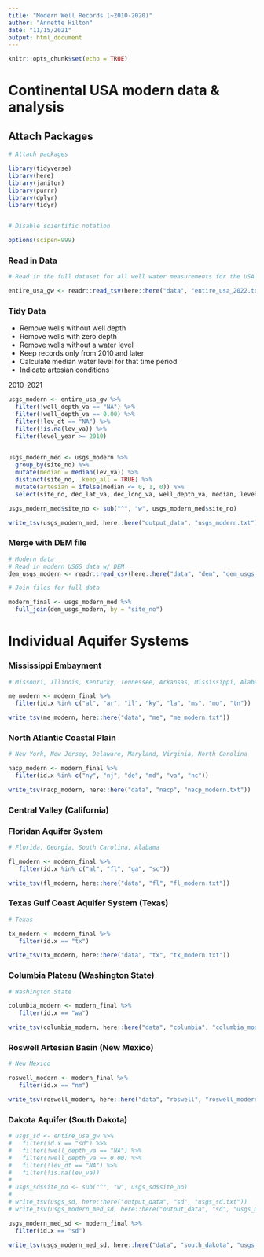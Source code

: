 ```yaml
---
title: "Modern Well Records (~2010-2020)"
author: "Annette Hilton"
date: "11/15/2021"
output: html_document
---
```


```r
knitr::opts_chunk$set(echo = TRUE)
```

# Continental USA modern data & analysis 

## Attach Packages

```r
# Attach packages 

library(tidyverse)
library(here)
library(janitor)
library(purrr)
library(dplyr)
library(tidyr)


# Disable scientific notation 

options(scipen=999)
```

### Read in Data

```r
# Read in the full dataset for all well water measurements for the USA 

entire_usa_gw <- readr::read_tsv(here::here("data", "entire_usa_2022.txt"))
```

### Tidy Data 

- Remove wells without well depth 
- Remove wells with zero depth 
- Remove wells without a water level 
- Keep records only from 2010 and later 
- Calculate median water level for that time period 
- Indicate artesian conditions
 
 
 2010-2021 
 
```r
usgs_modern <- entire_usa_gw %>% 
  filter(!well_depth_va == "NA") %>% 
  filter(!well_depth_va == 0.00) %>% 
  filter(!lev_dt == "NA") %>%
  filter(!is.na(lev_va)) %>% 
  filter(level_year >= 2010)
  

usgs_modern_med <- usgs_modern %>% 
  group_by(site_no) %>% 
  mutate(median = median(lev_va)) %>% 
  distinct(site_no, .keep_all = TRUE) %>% 
  mutate(artesian = ifelse(median <= 0, 1, 0)) %>% 
  select(site_no, dec_lat_va, dec_long_va, well_depth_va, median, level_date, level_year, id.x, artesian)

usgs_modern_med$site_no <- sub("^", "w", usgs_modern_med$site_no)

write_tsv(usgs_modern_med, here::here("output_data", "usgs_modern.txt"))
```

### Merge with DEM file 

```r
# Modern data 
# Read in modern USGS data w/ DEM 
dem_usgs_modern <- readr::read_csv(here::here("data", "dem", "dem_usgs_modern.csv"))

```

```r
# Join files for full data 

modern_final <- usgs_modern_med %>% 
  full_join(dem_usgs_modern, by = "site_no")

```


# Individual Aquifer Systems 

### Mississippi Embayment 

```r
# Missouri, Illinois, Kentucky, Tennessee, Arkansas, Mississippi, Alabama, Louisiana

me_modern <- modern_final %>% 
  filter(id.x %in% c("al", "ar", "il", "ky", "la", "ms", "mo", "tn"))

write_tsv(me_modern, here::here("data", "me", "me_modern.txt"))
```

### North Atlantic Coastal Plain 

```r
# New York, New Jersey, Delaware, Maryland, Virginia, North Carolina 

nacp_modern <- modern_final %>% 
  filter(id.x %in% c("ny", "nj", "de", "md", "va", "nc")) 

write_tsv(nacp_modern, here::here("data", "nacp", "nacp_modern.txt"))
```

### Central Valley (California) 
### Floridan Aquifer System 

```r
# Florida, Georgia, South Carolina, Alabama

fl_modern <- modern_final %>% 
   filter(id.x %in% c("al", "fl", "ga", "sc")) 

write_tsv(fl_modern, here::here("data", "fl", "fl_modern.txt"))
```

### Texas Gulf Coast Aquifer System (Texas)

```r
# Texas

tx_modern <- modern_final %>% 
   filter(id.x == "tx") 

write_tsv(tx_modern, here::here("data", "tx", "tx_modern.txt"))
```

### Columbia Plateau (Washington State)

```r
# Washington State 

columbia_modern <- modern_final %>% 
   filter(id.x == "wa") 

write_tsv(columbia_modern, here::here("data", "columbia", "columbia_modern.txt"))
```

### Roswell Artesian Basin (New Mexico) 

```r
# New Mexico 

roswell_modern <- modern_final %>% 
   filter(id.x == "nm") 

write_tsv(roswell_modern, here::here("data", "roswell", "roswell_modern.txt"))
```

### Dakota Aquifer (South Dakota) 

```r
# usgs_sd <- entire_usa_gw %>% 
#   filter(id.x == "sd") %>% 
#   filter(!well_depth_va == "NA") %>% 
#   filter(!well_depth_va == 0.00) %>% 
#   filter(!lev_dt == "NA") %>%
#   filter(!is.na(lev_va)) 
# 
# usgs_sd$site_no <- sub("^", "w", usgs_sd$site_no)
# 
# write_tsv(usgs_sd, here::here("output_data", "sd", "usgs_sd.txt"))
# write_tsv(usgs_modern_med_sd, here::here("output_data", "sd", "usgs_modern_sd.txt"))

usgs_modern_med_sd <- modern_final %>% 
  filter(id.x == "sd")

write_tsv(usgs_modern_med_sd, here::here("data", "south_dakota", "usgs_modern_sd.txt"))

```

